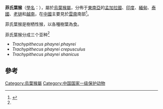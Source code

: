 {{Speciesbox
| status = EN
| trend = unknown
| status_system = iucn3.1
| status_ref = <ref name=iucn>{{IUCN2008|assessors=Bleisch, B., Brockelman, W., Timmins, R. J., Nadler, T., Thun, S., Das, J. & Yongcheng, L.|year=2008|id=22040|title=Trachypithecus phayrei|downloaded=4 January 2009}}</ref>
| image = Phayre's Langur, Trachypithecus phayrei in Phu Khieo Wildlife Sanctuary (21134240148).jpg
| taxon= Trachypithecus phayrei
| authority = ([[Blyth|Blyth]], 1847)
}}

'''菲氏葉猴'''（[[學名|學名]]：''{{lang|la|Trachypithecus phayrei}}''），屬於[[烏葉猴屬|烏葉猴屬]]，分佈于[[東南亞|東南亞]]的[[孟加拉國|孟加拉國]]、[[印度|印度]]、[[緬甸|緬甸]]、[[泰國|泰國]]、[[老撾|老撾]]和[[越南|越南]]，在[[中國|中國]]主要見於[[雲南|雲南]]南部<ref name=msw3>{{MSW3 Groves|pages=178}}</ref>。

菲氏葉猴是樹栖性猴，以各種樹葉為食。

菲氏葉猴分成三个亚种<ref name = msw3/>
*''Trachypithecus phayrei phayrei''
*''Trachypithecus phayrei crepusculus''
*''Trachypithecus phayrei shanicus''

==參考==
{{reflist}}
{{Taxonbar|from=Q692268}}

[[Category:烏葉猴屬|Category:烏葉猴屬]]
[[Category:中国国家一级保护动物|Category:中国国家一级保护动物]]


{{mammal-stub}}